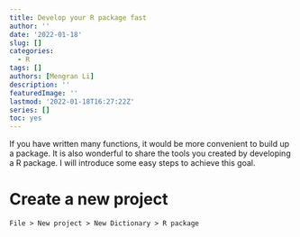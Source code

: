 ```yaml
---
title: Develop your R package fast
author: ''
date: '2022-01-18'
slug: []
categories:
  - R
tags: []
authors: [Mengran Li]
description: ''
featuredImage: ''
lastmod: '2022-01-18T16:27:22Z'
series: []
toc: yes
---
```


If you have written many functions, it would be more convenient to build up a package. It is also wonderful to share the tools you created by developing a R package. I will introduce some easy steps to achieve this goal.

# Create a new project

`File > New project > New Dictionary > R package`


